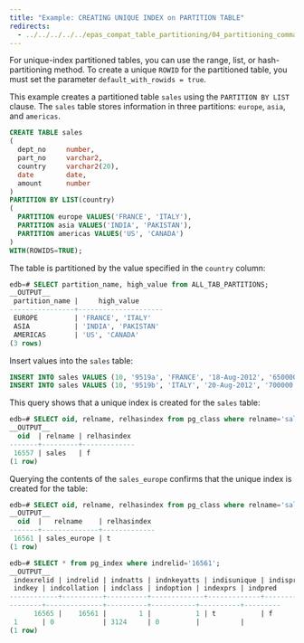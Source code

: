 ```yaml
---
title: "Example: CREATING UNIQUE INDEX on PARTITION TABLE"
redirects:
  - ../../../../../epas_compat_table_partitioning/04_partitioning_commands_compatible_with_oracle_databases/01_create_table_partition_by/08_example_creating_unique_index #generated for docs/epas/reorg-role-use-case-mode
---
```


<div id="example_partition_by_range_subpartition_by_list" class="registered_link"></div>

For unique-index partitioned tables, you can use the range, list, or hash-partitioning method. To create a unique `ROWID` for the partitioned table, you must set the parameter `default_with_rowids = true`.

This example creates a partitioned table `sales` using the `PARTITION BY LIST` clause. The `sales` table stores information in three partitions: `europe`, `asia`, and `americas`.

```sql
CREATE TABLE sales
(
  dept_no     number,
  part_no     varchar2,
  country     varchar2(20),
  date        date,
  amount      number
)
PARTITION BY LIST(country)
(
  PARTITION europe VALUES('FRANCE', 'ITALY'),
  PARTITION asia VALUES('INDIA', 'PAKISTAN'),
  PARTITION americas VALUES('US', 'CANADA') 
) 
WITH(ROWIDS=TRUE);
```

The table is partitioned by the value specified in the `country` column:

```sql
edb=# SELECT partition_name, high_value from ALL_TAB_PARTITIONS;
__OUTPUT__
 partition_name |     high_value      
----------------+---------------------
 EUROPE         | 'FRANCE', 'ITALY'
 ASIA           | 'INDIA', 'PAKISTAN'
 AMERICAS       | 'US', 'CANADA'
(3 rows)
```

Insert values into the `sales` table:

```sql
INSERT INTO sales VALUES (10, '9519a', 'FRANCE', '18-Aug-2012', '650000');
INSERT INTO sales VALUES (10, '9519b', 'ITALY', '20-Aug-2012', '700000');
```

This query shows that a unique index is created for the `sales` table:

```sql
edb=# SELECT oid, relname, relhasindex from pg_class where relname='sales';
__OUTPUT__
  oid  | relname | relhasindex 
-------+---------+-------------
 16557 | sales   | f
(1 row)
```

Querying the contents of the `sales_europe` confirms that the unique index is created for the table:

```sql
edb=# SELECT oid, relname, relhasindex from pg_class where relname='sales_europe';
__OUTPUT__
  oid  |   relname    | relhasindex 
-------+--------------+-------------
 16561 | sales_europe | t
(1 row)
```
```sql
edb=# SELECT * from pg_index where indrelid='16561';
__OUTPUT__
 indexrelid | indrelid | indnatts | indnkeyatts | indisunique | indisprimary | indisexclusion | indimmediate | indisclustered | indisvalid | indcheckxmin | indisready | indislive | indisreplident |
 indkey | indcollation | indclass | indoption | indexprs | indpred 
------------+----------+----------+-------------+-------------+--------------+----------------+--------------+----------------+------------+--------------+------------+-----------+----------------+
--------+--------------+----------+-----------+----------+---------
      16565 |    16561 |        1 |           1 | t           | f            | f              | t            | f              | t          | f            | t          | t         | f              |
 1      | 0            | 3124     | 0         |          | 
(1 row)
```